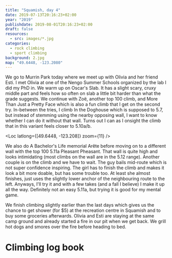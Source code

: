 ```yaml
---
title: "Squamish, day 4"
date: 2019-07-13T20:16:23+02:00
year: "2019"
publishdate: 2019-08-01T20:16:23+02:00
draft: false
resources:
  - src: images/*.jpg
categories:
  - rock climbing
  - sport climbing
background: 2.jpg
map: "49.6448, -123.2080"
---
```


We go to Murrin Park today where we meet up with Olivia and her friend Esti.
I met Olivia at one of the Nengo Summer Schools organized by the lab I did my
PhD in. We warm up on Oscar's Slab. It has a slight scary, cruxy middle part and
feels how so often on slab a little bit harder than what the grade suggests. We
continue with Zoë, another top 100 climb, and More Than Just a Pretty Face which
is also a fun climb that I get on the second try. In-between the tries, I climb
In the Doghouse which is supposed to 5.7, but instead of stemming using the
nearby opposing wall, I want to know whether I can do it without that wall.
Turns out I can as I onsight the climb that in this variant feels closer to
5.10a/b.

<Loc latlong={[49.6448, -123.208]} zoom={11} />

<Gallery>
  <Rimg src="2.jpg" caption="In the Doghouse (5.7)" />
  <Rimg src="3.jpg" alt="In the Doghouse (5.7)" />
  <Rimg src="4.jpg" alt="In the Doghouse (5.7)" />
</Gallery>

We also do A Bachelor's Life memorial Arête before moving on to a different wall
with the top 100 5.11a Pleasant Pheasant. That wall is quite high and looks
intimidating (most climbs on the wall are in the 5.12 range). Another couple is
on the climb and we have to wait. The guy bails mid-route which is not super
confidence inspiring. The girl has to finish the climb and makes it look a bit
more doable, but has some trouble too. At least she almost finishes, just uses
the slightly lower anchor of the neighbouring route to the left. Anyways, I'll
try it and with a few takes (and a fall I believe) I make it up all the way.
Definitely not an easy 5.11a, but trying it is good for my mental game.

<Gallery>
  <Rimg src="7.jpg" caption="More Than Just a Pretty Face (5.11a)" />
  <Rimg src="8.jpg" alt="More Than Just a Pretty Face (5.11a)" />
  <Rimg src="5.jpg" alt="More Than Just a Pretty Face (5.11a)" />
  <Rimg src="9.jpg" alt="More Than Just a Pretty Face (5.11a)" />
  <Rimg src="11.jpg" alt="More Than Just a Pretty Face (5.11a)" />
</Gallery>

We finish climbing slightly earlier than the last days which gives us the chance
to get shower (for \$5) at the recreation centre in Squamish and to buy some
groceries afterwards. Olivia and Esti are staying at the same camp ground and
already started a fire in our pit when we get back. We grill hot dogs and smores
over the fire before heading to bed.

<Rimg src="6.jpg" caption="Olivia's hilarious onesie" />

# Climbing log book

<Climbs>
  <Climb name="Oscar's Slab" style="onsight" grade="5.8" />
  <Climb name="Zoë" style="onsight" grade="5.10a" />
  <Climb name="More Than Just a Pretty Face" style="redpoint" grade="5.10c" />
  <Climb name="In the Doghouse" style="onsight" grade="5.7" />
  <Climb name="A Bachelor's Life Memorial Arête" style="flash" grade="5.10a" />
  <Climb name="Pleasant Pheasant" style="hangdog" grade="5.11a" />
</Climbs>

<Nextday />
